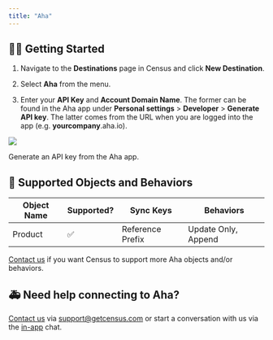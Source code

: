 ```yaml
---
title: "Aha"
---
```


## 🏃‍♀️ Getting Started

1. Navigate to the **Destinations** page in Census and click **New Destination**.

2. Select **Aha** from the menu.

3. Enter your **API Key** and **Account Domain Name**. The former can be found in the Aha app under **Personal settings** \> **Developer** \> **Generate API key**. The latter comes from the URL when you are logged into the app (e.g. **yourcompany**.aha.io).

![](/images/destinations/Screenshot%202023-02-07%20at%202.11.03%20PM.png)

Generate an API key from the Aha app.

## 🔀 Supported Objects and Behaviors

| **Object Name** | **Supported?** | **Sync Keys**    | **Behaviors**       |
| --------------- | -------------- | ---------------- | ------------------- |
| Product         | ✅              | Reference Prefix | Update Only, Append |

[Contact us](mailto:support@getcensus.com) if you want Census to support more Aha objects and/or behaviors.

## 🚑 Need help connecting to Aha?

[Contact us](mailto:support@getcensus.com) via support@getcensus.com or start a conversation with us via the [in-app](https://app.getcensus.com) chat.